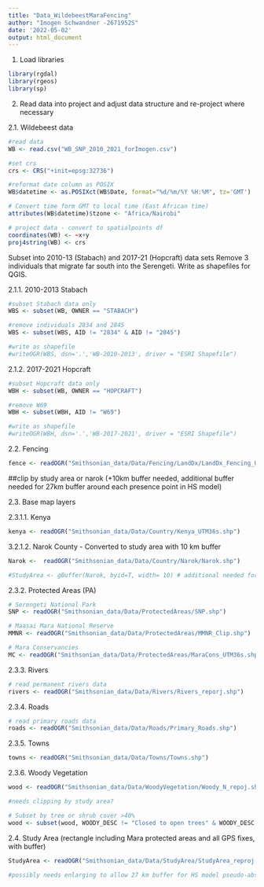 ```yaml
---
title: "Data_WildebeestMaraFencing"
author: "Imogen Schwandner -2671952S"
date: '2022-05-02'
output: html_document
---
```



1. Load libraries

```r
library(rgdal)
library(rgeos)
library(sp)
```

2. Read data into project and adjust data structure and re-project where necessary

2.1. Wildebeest data
```r
#read data
WB <- read.csv("WB_SNP_2010_2021_forImogen.csv")

#set crs
crs <- CRS("+init=epsg:32736")

#reformat date column as POSIX
WB$datetime <- as.POSIXct(WB$Date, format="%d/%m/%Y %H:%M", tz='GMT')

# Convert time form GMT to local time (East African time)
attributes(WB$datetime)$tzone <- "Africa/Nairobi" 

# project data - convert to spatialpoints df
coordinates(WB) <- ~x+y
proj4string(WB) <- crs

```


Subset into 2010-13 (Stabach) and 2017-21 (Hopcraft) data sets
Remove 3 individuals that migrate far south into the Serengeti.
Write as shapefiles for QGIS.

2.1.1. 2010-2013 Stabach
```r
#subset Stabach data only
WBS <- subset(WB, OWNER == "STABACH")

#remove individuals 2834 and 2845
WBS <- subset(WBS, AID != "2834" & AID != "2845")

#write as shapefile
#writeOGR(WBS, dsn='.','WB-2010-2013', driver = "ESRI Shapefile")
```

2.1.2. 2017-2021 Hopcraft
```r
#subset Hopcraft data only
WBH <- subset(WB, OWNER == "HOPCRAFT")

#remove W69
WBH <- subset(WBH, AID != "W69")

#write as shapefile
#writeOGR(WBH, dsn='.','WB-2017-2021', driver = "ESRI Shapefile")
```

2.2. Fencing

```r
fence <- readOGR("Smithsonian_data/Data/Fencing/LandDx/LandDx_Fencing_UTM36s_WGS84.shp")
```

##clip by study area or narok (+10km buffer needed, additional buffer needed for 27km buffer around each presence point in HS model)

2.3. Base map layers

2.3.1.1. Kenya

```r
kenya <- readOGR("Smithsonian_data/Data/Country/Kenya_UTM36s.shp")
```

3.2.1.2. Narok County - Converted to study area with 10 km buffer

```r
Narok <-  readOGR("Smithsonian_data/Data/Country/Narok/Narok.shp")

#StudyArea <- gBuffer(Narok, byid=T, width= 10) # additional needed for bufefring around presence points in HS model

```

2.3.2. Protected Areas (PA)

```r
# Serengeti National Park
SNP <- readOGR("Smithsonian_data/Data/ProtectedAreas/SNP.shp")
```
```r
# Maasai Mara National Reserve
MMNR <- readOGR("Smithsonian_data/Data/ProtectedAreas/MMNR_Clip.shp")
```
```r
# Mara Conservancies
MC <- readOGR("Smithsonian_data/Data/ProtectedAreas/MaraCons_UTM36s.shp")
```


2.3.3. Rivers

```r
# read permanent rivers data
rivers <- readOGR("Smithsonian_data/Data/Rivers/Rivers_reporj.shp")
```

2.3.4. Roads

```r
# read primary roads data
roads <- readOGR("Smithsonian_data/Data/Roads/Primary_Roads.shp")
```

2.3.5. Towns

```r
towns <- readOGR("Smithsonian_data/Data/Towns/Towns.shp")
```
2.3.6. Woody Vegetation

```r
wood <- readOGR("Smithsonian_data/Data/WoodyVegetation/Woody_N_repoj.shp")

#needs clipping by study area?

# Subset by tree or shrub cover >40%
wood <- subset(wood, WOODY_DESC != "Closed to open trees" & WOODY_DESC != "Closed to open trees (30 % polygon area)" & WOODY_DESC != "Closed to open shrubs")

```

2.4. Study Area (rectangle including Mara protected areas and all GPS fixes, with buffer)
```r
StudyArea <- readOGR("Smithsonian_data/Data/StudyArea/StudyArea_reproj.shp")

#possibly needs enlarging to allow 27 km buffer for HS model pseudo-absences
```

